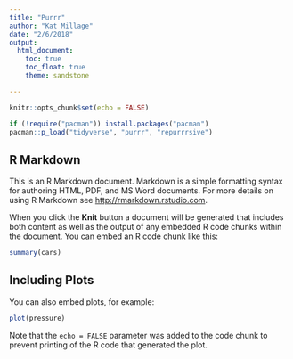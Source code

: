 ```yaml
---
title: "Purrr"
author: "Kat Millage"
date: "2/6/2018"
output:
  html_document:
    toc: true
    toc_float: true
    theme: sandstone

---
```


```r
knitr::opts_chunk$set(echo = FALSE)

if (!require("pacman")) install.packages("pacman")
pacman::p_load("tidyverse", "purrr", "repurrrsive")

```

## R Markdown

This is an R Markdown document. Markdown is a simple formatting syntax for authoring HTML, PDF, and MS Word documents. For more details on using R Markdown see <http://rmarkdown.rstudio.com>.

When you click the **Knit** button a document will be generated that includes both content as well as the output of any embedded R code chunks within the document. You can embed an R code chunk like this:

```r
summary(cars)
```

## Including Plots

You can also embed plots, for example:

```r
plot(pressure)
```

Note that the `echo = FALSE` parameter was added to the code chunk to prevent printing of the R code that generated the plot.
